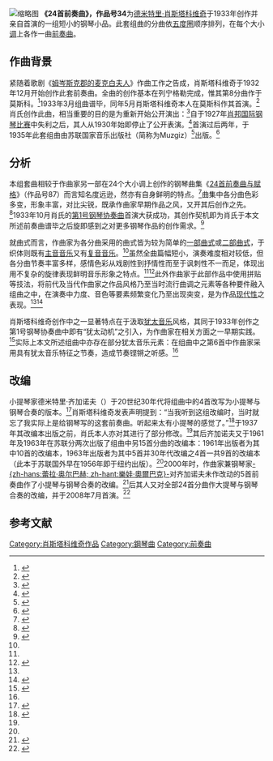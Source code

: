 {{NoteTA|G1=Music|1=zh-hans:肖氏;zh-hant:萧氏}}
[[File:Circle_of_fifths_deluxe.svg|缩略图]]
'''《24首前奏曲》，作品号34'''为[[德米特里·肖斯塔科维奇|德米特里·肖斯塔科维奇]]于1933年创作并亲自首演的一组短小的钢琴小品。此套组曲的分曲依[[五度圈|五度圈]]顺序排列，在每个大小[[调|调]]上各作一曲[[前奏曲|前奏曲]]。

== 作曲背景 ==
紧随着歌剧《[[姆岑斯克郡的麦克白夫人_(歌剧)|姆岑斯克郡的麦克白夫人]]》作曲工作之告成，肖斯塔科维奇于1932年12月开始创作此套前奏曲。全曲的创作基本在列宁格勒完成，惟其第8分曲作于莫斯科。<ref name=LiXue2>{{Cite journal|title=肖斯塔科维奇《24首钢琴前奏曲》（Op. 34）的音乐特点及作品演绎（二）|author=李雪|journal=钢琴艺术|date=2012-11|pages=32-34}}</ref>1933年3月组曲谱毕，同年5月肖斯塔科维奇本人在莫斯科作其首演。<ref name=":0">{{Cite book|title=Dmitri Shostakovich Catalogue: The First Hundred Years and Beyond|url=https://archive.org/details/dmitrishostakovi00hulm|last=Hulme|first=Derek|publisher=Scarecrow Press|year=2010|isbn=0810872641|location=Lanham, Md.|pages=[https://archive.org/details/dmitrishostakovi00hulm/page/114 114]–16}}</ref>肖氏创作此曲，相当重要的目的是为重新开始公开演出：<ref>{{Cite book|title=Dmitri Shostakovich, Pianist|last=Moshevich|first=Sofia|publisher=McGill-Queen's University Press|year=2014|isbn=0773571256|location=Montréal|pages=70–71|url=https://www.google.com/books/edition/Dmitri_Shostakovich_Pianist/6phqd3BvJwIC?hl=en&gbpv=1}}</ref>自于1927年[[肖邦国际钢琴比赛|肖邦国际钢琴比赛]]中失利之后，其人从1930年始即停止了公开表演。<ref>{{Cite book|title=Shostakovich: A Life|last=Fay|first=Laurel|publisher=Oxford University Press|year=2000|isbn=0195182510|location=New York|pages=[https://archive.org/details/shostakovichlife0000fayl/page/37 37, 73]|url=https://archive.org/details/shostakovichlife0000fayl/page/37}}</ref>首演过后两年，于1935年此套组曲由苏联国家音乐出版社（简称为Muzgiz）<ref>{{Cite web|url=http://www.music-izdat.ru/About.asp|title=История|publisher=Музыка|accessdate=2021-03-03|archive-date=2021-02-10|archive-url=https://web.archive.org/web/20210210200842/http://www.music-izdat.ru/About.asp}}</ref>出版。<ref name=Solo>{{Cite book|title=Shostakovich's Music for Piano Solo: Interpretation and Performance|first=Sofia|last=Moshevich|pages=43-44|publisher=Indiana University Press|year=2015|isbn=9780253014313}}</ref>

== 分析 ==
本组套曲相较于作曲家另一部在24个大小调上创作的钢琴曲集《[[24首前奏曲与赋格_(肖斯塔科维奇)|24首前奏曲与赋格]]》（作品号87）而言知名度远逊，然亦有自身鲜明的特点。<ref>{{Cite journal|title=肖斯塔科维奇《24首钢琴前奏曲》（Op. 34）的音乐特点及作品演绎（一）|author=李雪|journal=钢琴艺术|date=2012-09|pages=36-38}}</ref>曲集中各分曲色彩多变，形象丰富，对比尖锐，既承作曲家早期作品之风，又开其后创作之先。<ref name=Tempo>{{Cite journal|title=肖斯塔科维奇《二十四首前奏曲》Op. 34的节奏特色|author=黄玥|journal=合肥师范学院学报|year=2016|volume=34|issue=1|pages=121-125}}</ref>1933年10月肖氏的[[第1号钢琴协奏曲_(肖斯塔科维奇)|第1号钢琴协奏曲]]首演大获成功，其创作契机即为肖氏于本文所述前奏曲谱毕之后旋即感到之对更多钢琴作品的创作需求。<ref name=pianist>{{Cite book|title=Dmitri Shostakovich, Pianist|last=Moshevich|first=Sofia|publisher=McGill-Queen's University Press|year=2014|isbn=0773571256|location=Montréal|page=75}}</ref>

就曲式而言，作曲家为各分曲采用的曲式皆为较为简单的[[一部曲式|一部曲式]]或[[二部曲式|二部曲式]]，于织体则既有[[主音音乐|主音音乐]]又有[[复音音乐|复音音乐]]。<ref name=LiXue2 />虽然全曲篇幅短小，演奏难度相对较低，但各分曲节奏丰富多样，感情色彩从戏剧性到抒情性而至于讽刺性不一而足，体现出用不复杂的旋律表现鲜明音乐形象之特点。<ref name=Tempo /><ref>{{Cite journal|title=肖斯塔科维奇二十四首前奏曲（Op34）解析|author1=丁嫚莉|author2=权辉|journal=南京艺术学院学报|date=2009-04|pages=101-103}}</ref>此外作曲家于此部作品中使用拼贴等技法，将前代及当代作曲家之作品风格乃至当时流行曲调之元素等各种要件融入组曲之中，在演奏中力度、音色等要素频繁变化乃至出现突变，是为作品[[现代音乐|现代性]]之表现。<ref name=Solo /><ref>{{Cite journal|title=肖邦《前奏曲》与肖斯塔科维奇《前奏曲》演奏的比较研究|author=胡丽敏|journal=黄钟（中国·武汉音乐学院学报）|year=2012|issue=2|pages=164-172}}</ref>

肖斯塔科维奇创作中之一显著特点在于汲取[[犹太音乐|犹太音乐]]风格，其同于1933年创作之第1号钢琴协奏曲中即有“犹太动机”之引入，为作曲家在相关方面之一早期实践。<ref>{{Cite journal|title=论肖斯塔科维奇音乐中的犹太因素（上）|author=刘悦|journal=中央音乐学院学报|year=2001|issue=3|pages=62-74}}</ref>实际上本文所述组曲中亦存在部分犹太音乐元素：在组曲中之第6首中作曲家采用具有犹太音乐特征之节奏，造成节奏铿锵之听感。<ref name=Tempo />

== 改编 ==
小提琴家德米特里·齐加诺夫（{{Lang-ru|Дмитрий Цыганов}}）于20世纪30年代将组曲中的4首改写为小提琴与钢琴合奏的版本。<ref name=DSCH>{{Cite web|url=http://shostakovich.ru/en/opus/34/|title=Twenty-four Preludes for Piano|publisher=DSCH Publisher|accessdate=2021-03-04|archive-date=2021-01-28|archive-url=https://web.archive.org/web/20210128022731/http://www.shostakovich.ru/en/opus/34/}}</ref>肖斯塔科维奇发表声明提到：“当我听到这组改编时，当时就忘了我实际上是给钢琴写的这套前奏曲。听起来太有小提琴的感觉了。”<ref>{{Cite book|last=Shostakovich|first=Dmitri|title=24 Präludien op. 34: Violine und Klavier|publisher=Sikorski|date=2004}}</ref>于1937年其改编本出版之前，肖氏本人亦对其进行了部分修改。<ref name=pianist />其后齐加诺夫又于1961年及1963年在苏联分两次出版了组曲中另15首分曲的改编本：1961年出版者为其中10首的改编本，1963年出版者为其中5首并30年代改编之4首一共9首的改编本（此本于苏联国外早在1956年即于纽约出版）。<ref name=DSCH />2000年时，作曲家兼钢琴家[[蕾拉·奥尔巴赫|-{zh-hans:蕾拉·奥尔巴赫; zh-hant:樂娃·奧爾巴克}-]]对齐加诺夫未作改动的5首前奏曲作了小提琴与钢琴合奏的改编。<ref>{{Cite AV media notes|title=SHOSTAKOVICH, D.: Violin Sonata, Op. 134 / 24 Preludes, Op. 34 (arr. D.M. Tsyganov and L. Auerbach for violin and piano) (Dogadin, Tokarev)|year=2018|publisher=Naxos Records|id=8.573753|url=https://www.naxos.com/catalogue/item.asp?item_code=8.573753}}</ref>后其人又对全部24首分曲作大提琴与钢琴合奏的改编，并于2008年7月首演。<ref>{{Cite web|url=https://leraauerbach.com/index.php/published-compositions/shostakovich_auerbach_24_preludes_vc_kl/|title=Shostakovich/Auerbach 24 PRELUDES for violoncello and piano (after Shostakovich Op. 34)|publisher=Lera Auerbach|accessdate=2021-03-04|archive-date=2021-03-23|archive-url=https://web.archive.org/web/20210323180757/https://leraauerbach.com/index.php/published-compositions/shostakovich_auerbach_24_preludes_vc_kl/}}</ref>

== 参考文献 ==
{{Portal|古典音乐}}
{{Reflist|30em}}

{{Authority control}}
[[Category:肖斯塔科维奇作品|Category:肖斯塔科维奇作品]]
[[Category:鋼琴曲|Category:鋼琴曲]]
[[Category:前奏曲|Category:前奏曲]]